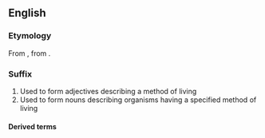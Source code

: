 {{also|biotic|biòtic}}
==English==

===Etymology===
From {{bor|en|grc|βιωτικός||of life}}, from {{m|grc|βίος||life}}.

===Suffix===
{{en-suffix}}

# Used to form adjectives describing a method of living
# Used to form nouns describing organisms having a specified method of living

====Derived terms====
{{suffixsee|en}}
{{der3|en|anabiotic
|chronobiotic
|halobiotic
|kleptobiotic
|lestobiotic
|lithobiotic
|parasymbiotic
|saprobiotic
}}